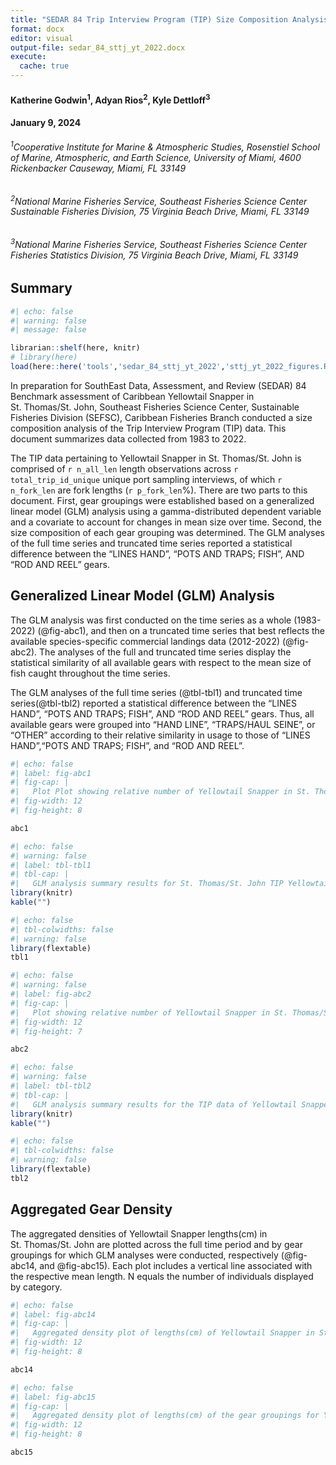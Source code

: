 ```yaml
---
title: "SEDAR 84 Trip Interview Program (TIP) Size Composition Analysis of Yellowtail Snapper (Ocyurus chrysurus) in St. Thomas/St. John, U.S. Caribbean, 1983-2022"
format: docx
editor: visual
output-file: sedar_84_sttj_yt_2022.docx
execute:
  cache: true
---
```


#### Katherine Godwin^1^, Adyan Rios^2^, Kyle Dettloff^3^

#### January 9, 2024

###### ^1^*Cooperative Institute for Marine & Atmospheric Studies, Rosenstiel School of Marine, Atmospheric, and Earth Science, University of Miami, 4600 Rickenbacker Causeway, Miami, FL 33149*

###### ^2^*National Marine Fisheries Service, Southeast Fisheries Science Center Sustainable Fisheries Division, 75 Virginia Beach Drive, Miami, FL 33149*

###### ^3^*National Marine Fisheries Service, Southeast Fisheries Science Center Fisheries Statistics Division, 75 Virginia Beach Drive, Miami, FL 33149*
\newpage

## Summary

```r
#| echo: false
#| warning: false
#| message: false

librarian::shelf(here, knitr)
# library(here)
load(here::here('tools','sedar_84_sttj_yt_2022','sttj_yt_2022_figures.RData'))

```

In preparation for SouthEast Data, Assessment, and Review (SEDAR) 84 Benchmark assessment of Caribbean Yellowtail Snapper in St. Thomas/St. John, Southeast Fisheries Science Center, Sustainable Fisheries Division (SEFSC), Caribbean Fisheries Branch conducted a size composition analysis of the Trip Interview Program (TIP) data. This document summarizes data collected from 1983 to 2022.

The TIP data pertaining to Yellowtail Snapper in St. Thomas/St. John is comprised of `r n_all_len` length observations across `r total_trip_id_unique` unique port sampling interviews, of which `r n_fork_len` are fork lengths (`r p_fork_len`%). There are two parts to this document. First, gear groupings were established based on a generalized linear model (GLM) analysis using a gamma-distributed dependent variable and a covariate to account for changes in mean size over time. Second, the size composition of each gear grouping was determined. The GLM analyses of the full time series and truncated time series reported a statistical difference between the "LINES HAND", "POTS AND TRAPS; FISH", AND "ROD AND REEL" gears.

\newpage

## Generalized Linear Model (GLM) Analysis

The GLM analysis was first conducted on the time series as a whole (1983-2022) (@fig-abc1), and then on a truncated time series that best reflects the available species-specific commercial landings data (2012-2022) (@fig-abc2). The analyses of the full and truncated time series display the statistical similarity of all available gears with respect to the mean size of fish caught throughout the time series.

The GLM analyses of the full time series (@tbl-tbl1) and truncated time series(@tbl-tbl2) reported a statistical difference between the "LINES HAND", "POTS AND TRAPS; FISH", AND "ROD AND REEL" gears. Thus, all available gears were grouped into "HAND LINE", "TRAPS/HAUL SEINE", or "OTHER" according to their relative similarity in usage to those of "LINES HAND","POTS AND TRAPS; FISH", and "ROD AND REEL".

```r
#| echo: false
#| label: fig-abc1
#| fig-cap: |
#|   Plot Plot showing relative number of Yellowtail Snapper in St. Thomas/St. John over time. Each point is color specific to the gear it represents.
#| fig-width: 12
#| fig-height: 8

abc1

```

\newpage

```r
#| echo: false
#| warning: false
#| label: tbl-tbl1
#| tbl-cap: |
#|   GLM analysis summary results for St. Thomas/St. John TIP Yellowtail Snapper fork lengths(cm) from 1983 to 2022. The column titled "group" indicates the group(s) where mean lengths are not statistically different from other gears with matching group number(s). The "n" column indicates the number of unique lengths recorded for each gear. The "Percentage" column indicates the percent of the total recorded lengths for each gear. 
library(knitr)
kable("")

```

```r
#| echo: false
#| tbl-colwidths: false
#| warning: false
library(flextable)
tbl1

```

\newpage

```r
#| echo: false
#| warning: false
#| label: fig-abc2
#| fig-cap: |
#|   Plot showing relative number of Yellowtail Snapper in St. Thomas/St. John from 2012 to 2022. Each point is color specific to the gear it represents.
#| fig-width: 12
#| fig-height: 7

abc2

```

```r
#| echo: false
#| warning: false
#| label: tbl-tbl2
#| tbl-cap: |
#|   GLM analysis summary results for the TIP data of Yellowtail Snapper fork lengths in St. Thomas/St. John from 2012 to 2022. The column titled "group" indicates the group(s) where mean lengths are not statistically different from other gears with matching group number(s). The "n" column indicates the number of unique lengths recorded for each gear. The "Percentage" column indicates the percent of the total recorded lengths for each gear. 
library(knitr)
kable("")

```

```r
#| echo: false
#| tbl-colwidths: false
#| warning: false
library(flextable)
tbl2

```

\newpage

## Aggregated Gear Density

The aggregated densities of Yellowtail Snapper lengths(cm) in St. Thomas/St. John are plotted across the full time period and by gear groupings for which GLM analyses were conducted, respectively (@fig-abc14, and @fig-abc15). Each plot includes a vertical line associated with the respective mean length. N equals the number of individuals displayed by category.

```r
#| echo: false
#| label: fig-abc14
#| fig-cap: |
#|   Aggregated density plot of lengths(cm) of Yellowtail Snapper in St. Thomas/St. John from 1983 to 2022. Dotted line represents mean length. 
#| fig-width: 12
#| fig-height: 8

abc14

```

<!-- \newpage -->

<!-- ```{r all lengths agd} -->

<!-- #| echo: false -->

<!-- #| label: fig-abc16 -->

<!-- #| fig-cap: | -->

<!-- #|   Aggregated density plot of lengths measured in centimeters of Yellowtail Snapper in St. Thomas/St. John from 2012 to 2022. Dotted line represents mean length.  -->

<!-- #| fig-width: 12 -->

<!-- #| fig-height: 8 -->

<!-- abc16 -->

<!-- ``` -->

\newpage

```r
#| echo: false
#| label: fig-abc15
#| fig-cap: |
#|   Aggregated density plot of lengths(cm) of the gear groupings for Yellowtail Snapper in St. Thomas/St. John from 1983 to 2022. Dotted line represents mean length.
#| fig-width: 12
#| fig-height: 8

abc15

```
